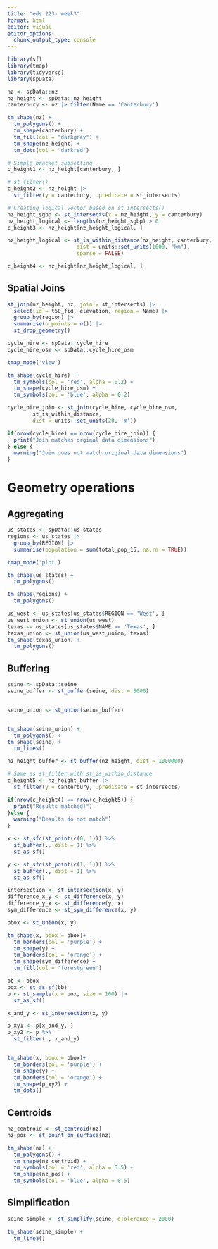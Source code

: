 ```yaml
---
title: "eds 223- week3"
format: html
editor: visual
editor_options: 
  chunk_output_type: console
---
```


```r
library(sf)
library(tmap)
library(tidyverse)
library(spData)
```
```r
nz <- spData::nz
nz_height <- spData::nz_height
canterbury <- nz |> filter(Name == 'Canterbury')

tm_shape(nz) +
  tm_polygons() +
  tm_shape(canterbury) +
  tm_fill(col = "darkgrey") +
  tm_shape(nz_height) +
  tm_dots(col = "darkred")
```

```r
# Simple bracket subsetting
c_height1 <- nz_height[canterbury, ]

# st_filter()
c_height2 <- nz_height |> 
  st_filter(y = canterbury, .predicate = st_intersects)

# Creating logical vector based on st_intersects()
nz_height_sgbp <- st_intersects(x = nz_height, y = canterbury)
nz_height_logical <- lengths(nz_height_sgbp) > 0
c_height3 <- nz_height[nz_height_logical, ]
```

```r
nz_height_logical <- st_is_within_distance(nz_height, canterbury,
                      dist = units::set_units(1000, "km"),
                      sparse = FALSE)

c_height4 <- nz_height[nz_height_logical, ]
```
## Spatial Joins
```r
st_join(nz_height, nz, join = st_intersects) |> 
  select(id = t50_fid, elevation, region = Name) |> 
  group_by(region) |> 
  summarise(n_points = n()) |> 
  st_drop_geometry()
```

```r
cycle_hire <- spData::cycle_hire
cycle_hire_osm <- spData::cycle_hire_osm

tmap_mode('view')

tm_shape(cycle_hire) +
  tm_symbols(col = 'red', alpha = 0.2) +
  tm_shape(cycle_hire_osm) +
  tm_symbols(col = 'blue', alpha = 0.2)
```

```r
cycle_hire_join <- st_join(cycle_hire, cycle_hire_osm,
        st_is_within_distance,
        dist = units::set_units(20, 'm'))
```

```r
if(nrow(cycle_hire) == nrow(cycle_hire_join)) {
  print("Join matches orginal data dimensions")
} else {
  warning("Join does not match original data dimensions")
}
```

# Geometry operations
## Aggregating
```r
us_states <- spData::us_states
regions <- us_states |> 
  group_by(REGION) |> 
  summarise(population = sum(total_pop_15, na.rm = TRUE))

tmap_mode('plot')

tm_shape(us_states) +
  tm_polygons()

tm_shape(regions) +
  tm_polygons()
```

```r
us_west <- us_states[us_states$REGION == 'West', ]
us_west_union <- st_union(us_west)
texas <- us_states[us_states$NAME == 'Texas', ]
texas_union <- st_union(us_west_union, texas)
tm_shape(texas_union) +
  tm_polygons()
```
## Buffering
```r
seine <- spData::seine
seine_buffer <- st_buffer(seine, dist = 5000)


seine_union <- st_union(seine_buffer)


tm_shape(seine_union) +
  tm_polygons() +
tm_shape(seine) +
  tm_lines()
```

```r
nz_height_buffer <- st_buffer(nz_height, dist = 1000000)

# Same as st_filter with st_is_within_distance
c_height5 <- nz_height_buffer |> 
  st_filter(y = canterbury, .predicate = st_intersects)

if(nrow(c_height4) == nrow(c_height5)) {
  print("Results matched!")
}else {
  warning("Results do not match")
}
```

```r
x <- st_sfc(st_point(c(0, 1))) %>%
  st_buffer(., dist = 1) %>%
  st_as_sf()

y <- st_sfc(st_point(c(1, 1))) %>%
  st_buffer(., dist = 1) %>%
  st_as_sf()

intersection <- st_intersection(x, y)
difference_x_y <- st_difference(x, y)
difference_y_x <- st_difference(y, x)
sym_difference <- st_sym_difference(x, y)

bbox <- st_union(x, y)

tm_shape(x, bbox = bbox)+
  tm_borders(col = 'purple') +
  tm_shape(y) +
  tm_borders(col = 'orange') +
  tm_shape(sym_difference) +
  tm_fill(col = 'forestgreen')
```

```r
bb <- bbox
box <- st_as_sf(bb)
p <- st_sample(x = box, size = 100) |> 
  st_as_sf()

x_and_y <- st_intersection(x, y)

p_xy1 <- p[x_and_y, ]
p_xy2 <- p %>% 
  st_filter(., x_and_y)


tm_shape(x, bbox = bbox)+
  tm_borders(col = 'purple') +
  tm_shape(y) +
  tm_borders(col = 'orange') +
  tm_shape(p_xy2) +
  tm_dots()
```
## Centroids
```r
nz_centroid <- st_centroid(nz)
nz_pos <- st_point_on_surface(nz)

tm_shape(nz) +
  tm_polygons() +
  tm_shape(nz_centroid) +
  tm_symbols(col = 'red', alpha = 0.5) +
  tm_shape(nz_pos) +
  tm_symbols(col = 'blue', alpha = 0.5)
```

## Simplification
```r
seine_simple <- st_simplify(seine, dTolerance = 2000) 

tm_shape(seine_simple) +
  tm_lines()
```

